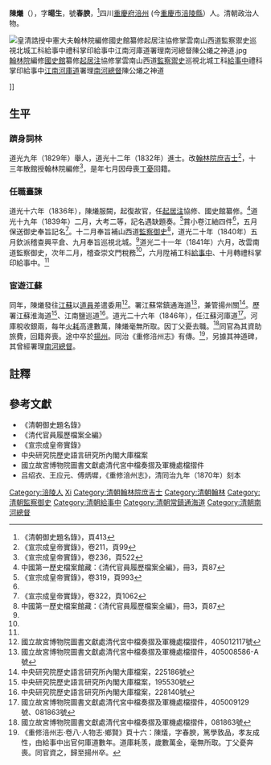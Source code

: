 {{明清人物信息框
| 姓名 = 陳爔
| 原名 =
| 圖片名稱= 
| 圖片大小 = 220px
| 圖片說明 = 
| 最高職務 = 誥授中憲大夫江南河庫道
| 國家 = 大清
| 爵位 =
| 籍貫 = [[四川|四川]][[重慶府|重慶府]][[涪陵縣|涪陵縣]]
| 族裔 = 漢族
| 旗籍 = 
| 字號 = 字暘生，號春腴
| 諡號 = 
| 出生日期 = [[嘉慶|嘉慶]]七年（1802年）
| 出生地點 = [[四川|四川]][[涪陵縣|涪陵縣]]
| 逝世日期 = [[道光|道光]]三十年（1850年）？
| 逝世地點 = [[江蘇|江蘇]][[揚州|揚州]]
| 墓葬 =
| 配偶 =
| 親屬 =
| 出身 = 
*道光九年戊子科舉人
*道光十二年壬辰恩科進士出身
| 經歷 = 
| 著作 =
}}
'''陳爔'''（{{bd|1802年||1850年？||Chen陳}}），字'''暘生'''，號'''春腴'''，<ref>《清朝御史題名錄》，頁413</ref>四川[[重慶府|重慶府]][[涪州|涪州]] (今[[重慶市|重慶市]][[涪陵縣|涪陵縣]]）人。清朝政治人物。

[[File:皇清誥授中憲大夫翰林院編修國史館纂修起居注協修掌雲南山西道監察禦史巡視北城工科給事中禮科掌印給事中江南河庫道署理南河總督陳公爔之神道.jpg|thumb]][[翰林院|翰林院]]編修[[國史館|國史館]]纂修[[起居注|起居注]]協修掌雲南山西道[[監察禦史|監察禦史]]巡視北城工科[[給事中|給事中]]禮科掌印給事中[[江南河庫道|江南河庫道]]署理[[南河總督|南河總督]]陳公爔之神道</ref>]]

==生平==
===躋身詞林===
道光九年（1829年）舉人，道光十二年（1832年）進士。改[[翰林院|翰林院]][[庶吉士|庶吉士]]<ref>《宣宗成皇帝實錄》，卷211，頁99</ref>，十三年散館授翰林院編修<ref>《宣宗成皇帝實錄》，卷236，頁522</ref>，是年七月因母喪[[丁憂|丁憂]]回籍。

===任職臺諫===
道光十六年（1836年），陳爔服闕，起復故官，任[[起居注|起居注]]協修、國史館纂修。<ref>中國第一歷史檔案館藏：《清代官員履歷檔案全編》，冊3，頁87</ref>道光十九年（1839年）二月，大考二等，記名遇缺題奏。<ref name="#1">《宣宗成皇帝實錄》，卷319，頁993</ref>賞小卷江紬四件<ref name="#1"/>，五月保送御史奉旨記名<ref>《宣宗成皇帝實錄》，卷322，頁1062</ref>。十二月奉旨補山西道[[監察御史|監察御史]]<ref name="全編87">中國第一歷史檔案館藏：《清代官員履歷檔案全編》，冊3，頁87</ref>，道光二十年（1840年）五月欽派稽查興平倉、九月奉旨巡視北城。<ref name="全編87" />道光二十一年（1841年）六月，改雲南道監察御史，次年二月，稽查崇文門稅務<ref name="全編87" />，六月陞補工科[[給事中|給事中]]、十月轉禮科掌印給事中。<ref name="全編87" />

===宦遊江蘇===
同年，陳爔發往[[江蘇|江蘇]]以[[道員|道員]]差遣委用<ref>國立故宮博物院圖書文獻處清代宮中檔奏摺及軍機處檔摺件，405012117號</ref>。署江蘇常鎮通海道<ref>國立故宮博物院圖書文獻處清代宮中檔奏摺及軍機處檔摺件，405008586-A號</ref>，兼管揚州關<ref>中央研究院歷史語言研究所內閣大庫檔案，225186號</ref>。歷署江蘇淮海道<ref>中央研究院歷史語言研究所內閣大庫檔案，195530號</ref>、江南鹽巡道<ref>中央研究院歷史語言研究所內閣大庫檔案，228140號</ref>。道光二十六年（1846年），任江蘇河庫道<ref>國立故宮博物院圖書文獻處清代宮中檔奏摺及軍機處檔摺件，405009129號、081863號</ref>。河庫稅收銀兩，每年[[火耗|火耗]]高達數萬，陳爔毫無所取。因丁父憂去職。<ref>國立故宮博物院圖書文獻處清代宮中檔奏摺及軍機處檔摺件，081863號</ref>同官為其資助旅費，回籍奔喪。途中卒於[[揚州|揚州]]。同治《重修涪州志》有傳。<ref>《重修涪州志·卷八·人物志·鄉賢》頁十六：陳燨，字春腴，篤學敦品，孝友成性，由給事中出官何庫道數年。道庫耗羡，歲數萬金，毫無所取。丁父憂奔喪。同官資之，歸至揚州卒。</ref>，另據其神道碑，其曾經署理[[南河總督|南河總督]]。

==註釋==
{{reflist|2}}

==參考文獻==
*《清朝御史題名錄》
*《清代官員履歷檔案全編》
*《宣宗成皇帝實錄》
*中央研究院歷史語言研究所內閣大庫檔案
*國立故宮博物院圖書文獻處清代宮中檔奏摺及軍機處檔摺件
*吕绍衣、王应元、傅炳墀，《重修涪州志》，清同治九年（1870年）刻本

{{道光十二年壬辰恩科殿試金榜}}

{{Authority control}}

{{DEFAULTSORT:Chen陳}}
[[Category:涪陵人|Category:涪陵人]]
[[Category:陳姓|Xi]]
[[Category:清朝翰林院庶吉士|Category:清朝翰林院庶吉士]]
[[Category:清朝翰林|Category:清朝翰林]]
[[Category:清朝監察御史|Category:清朝監察御史]]
[[Category:清朝給事中|Category:清朝給事中]]
[[Category:清朝常鎮通海道|Category:清朝常鎮通海道]]
[[Category:清朝南河總督|Category:清朝南河總督]]